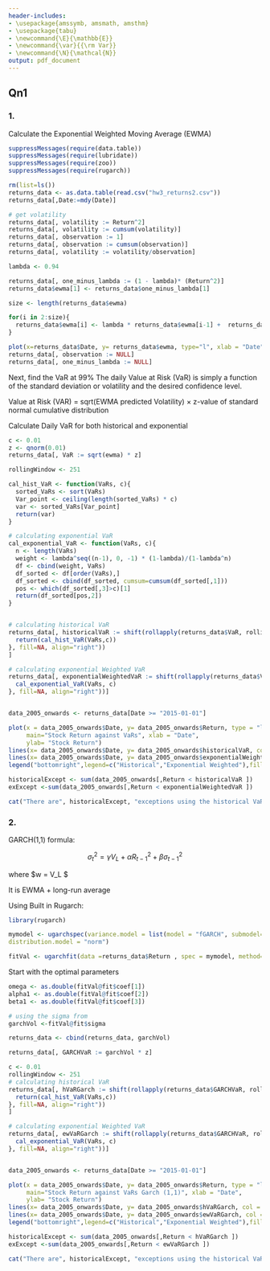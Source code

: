 ```yaml
---
header-includes:
- \usepackage{amssymb, amsmath, amsthm}
- \usepackage{tabu}
- \newcommand{\E}{\mathbb{E}}
- \newcommand{\var}{{\rm Var}}
- \newcommand{\N}{\mathcal{N}}
output: pdf_document
---
```


\noindent \begin{tabu} to \textwidth {@{}X[4 l] @{}X[r]}
  \textbf{HW 4}           & \\ 
  \textbf{MFE 409: Financial Risk Measurement and Management}   & \\ 
  \textbf{Professor Valentin Haddad}         & \\
  \textbf{Group 9}         & \\
  \textbf{Students: Xiahao Wang, Haoxuan Tong, Yuhua Deng, Nupur Solanki}
\end{tabu}


## Qn1

### 1.

Calculate the Exponential Weighted Moving Average (EWMA)

```r
suppressMessages(require(data.table))
suppressMessages(require(lubridate))
suppressMessages(require(zoo))
suppressMessages(require(rugarch))

rm(list=ls())
returns_data <- as.data.table(read.csv("hw3_returns2.csv"))
returns_data[,Date:=mdy(Date)]

# get volatility
returns_data[, volatility := Return^2]
returns_data[, volatility := cumsum(volatility)]
returns_data[, observation := 1]
returns_data[, observation := cumsum(observation)]
returns_data[, volatility := volatility/observation]

lambda <- 0.94

returns_data[, one_minus_lambda := (1 - lambda)* (Return^2)]
returns_data$ewma[1] <- returns_data$one_minus_lambda[1]

size <- length(returns_data$ewma)

for(i in 2:size){
  returns_data$ewma[i] <- lambda * returns_data$ewma[i-1] +  returns_data$one_minus_lambda[i]
}

plot(x=returns_data$Date, y= returns_data$ewma, type="l", xlab = "Date", ylab="Volatility", main = "EWMA")
returns_data[, observation := NULL]
returns_data[, one_minus_lambda := NULL]
```
Next, find the VaR at 99% 
The daily Value at Risk (VaR) is simply a function of the standard deviation or volatility and the desired confidence level. 

Value at Risk (VAR) = sqrt(EWMA predicted Volatility) × z-value of standard normal cumulative distribution

Calculate Daily VaR for both historical and exponential

```r
c <- 0.01
z <- qnorm(0.01)
returns_data[, VaR := sqrt(ewma) * z]

rollingWindow <- 251

cal_hist_VaR <- function(VaRs, c){
  sorted_VaRs <- sort(VaRs)
  Var_point <- ceiling(length(sorted_VaRs) * c)
  var <- sorted_VaRs[Var_point]
  return(var)
}

# calculating exponential VaR
cal_exponential_VaR <- function(VaRs, c){
  n <- length(VaRs)
  weight <- lambda^seq((n-1), 0, -1) * (1-lambda)/(1-lambda^n)
  df <- cbind(weight, VaRs)
  df_sorted <- df[order(VaRs),]
  df_sorted <- cbind(df_sorted, cumsum=cumsum(df_sorted[,1]))
  pos <- which(df_sorted[,3]>c)[1]
  return(df_sorted[pos,2])
}


# calculating historical VaR
returns_data[, historicalVaR := shift(rollapply(returns_data$VaR, rollingWindow, function (VaRs){
  return(cal_hist_VaR(VaRs,c))
}, fill=NA, align="right"))
]

# calculating exponential Weighted VaR
returns_data[, exponentialWeightedVaR := shift(rollapply(returns_data$VaR, rollingWindow, function(VaRs){
  cal_exponential_VaR(VaRs, c)
}, fill=NA, align="right"))]


data_2005_onwards <- returns_data[Date >= "2015-01-01"]

plot(x = data_2005_onwards$Date, y= data_2005_onwards$Return, type = "l", 
     main="Stock Return against VaRs", xlab = "Date",
     ylab= "Stock Return")
lines(x= data_2005_onwards$Date, y= data_2005_onwards$historicalVaR, col = "blue")
lines(x= data_2005_onwards$Date, y= data_2005_onwards$exponentialWeightedVaR, col = "green")
legend("bottomright",legend=c("Historical","Exponential Weighted"),fill=c("blue","green"), cex = 0.8)

historicalExcept <- sum(data_2005_onwards[,Return < historicalVaR ])
exExcept <-sum(data_2005_onwards[,Return < exponentialWeightedVaR ])

cat("There are", historicalExcept, "exceptions using the historical VaR while", exExcept, "using the exponential Weighted VaR")
```

### 2. 

GARCH(1,1) formula:

$$\sigma^2_t = \gamma V_L + \alpha R^2_{t-1} + \beta \sigma^2_{t-1}$$ 

where $w =  \gamma V_L $

It is EWMA + long-run average

Using Built in Rugarch:

```r
library(rugarch)

mymodel <- ugarchspec(variance.model = list(model = "fGARCH", submodel='GARCH', garchOrder = c(1, 1)), mean.model = list(armaOrder = c(0, 0), include.mean = F), 
distribution.model = "norm")

fitVal <- ugarchfit(data =returns_data$Return , spec = mymodel, method="BFGS")
```

Start with the optimal parameters

```r
omega <- as.double(fitVal@fit$coef[1])
alpha1 <- as.double(fitVal@fit$coef[2])
beta1 <- as.double(fitVal@fit$coef[3])

# using the sigma from
garchVol <-fitVal@fit$sigma

returns_data <- cbind(returns_data, garchVol)

returns_data[, GARCHVaR := garchVol * z]

c <- 0.01
rollingWindow <- 251
# calculating historical VaR
returns_data[, hVaRGarch := shift(rollapply(returns_data$GARCHVaR, rollingWindow, function (VaRs){
  return(cal_hist_VaR(VaRs,c))
}, fill=NA, align="right"))
]

# calculating exponential Weighted VaR
returns_data[, ewVaRGarch := shift(rollapply(returns_data$GARCHVaR, rollingWindow, function(VaRs){
  cal_exponential_VaR(VaRs, c)
}, fill=NA, align="right"))]


data_2005_onwards <- returns_data[Date >= "2015-01-01"]

plot(x = data_2005_onwards$Date, y= data_2005_onwards$Return, type = "l", 
     main="Stock Return against VaRs Garch (1,1)", xlab = "Date",
     ylab= "Stock Return")
lines(x= data_2005_onwards$Date, y= data_2005_onwards$hVaRGarch, col = "blue")
lines(x= data_2005_onwards$Date, y= data_2005_onwards$ewVaRGarch, col = "green")
legend("bottomright",legend=c("Historical","Exponential Weighted"),fill=c("blue","green"), cex = 0.8)

historicalExcept <- sum(data_2005_onwards[,Return < hVaRGarch ])
exExcept <-sum(data_2005_onwards[,Return < ewVaRGarch ])

cat("There are", historicalExcept, "exceptions using the historical VaR while", exExcept, "using the exponential Weighted VaR")

```

